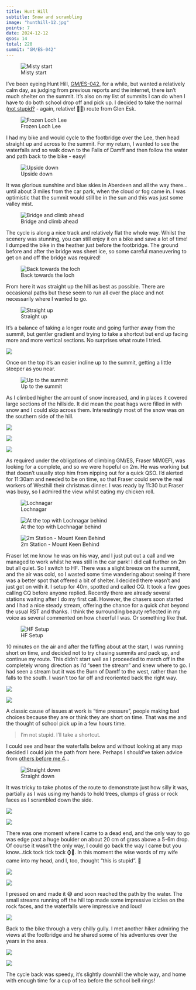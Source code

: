 ```yaml
---
title: Hunt Hill
subtitle: Snow and scrambling
image: "hunthill-12.jpg"
points: 7
date: 2024-12-12
qsos: 14
total: 220
summit: "GM/ES-042"
---
```


![Misty start](hunthill-26.jpg)

I’ve been eyeing Hunt Hill, [GM/ES-042](https://sotl.as/summits/GM/ES-042), for a while, but wanted a relatively calm day, as judging from previous reports and the internet, there isn’t much shelter on the summit. It’s also on my list of summits I can do when I have to do both school drop off and pick up. I decided to take the normal ([not stupid?](https://reflector.sota.org.uk/t/the-thrill-of-the-hunt/30925) - again, relative! 🧑‍🔬) route from Glen Esk.

![Frozen Loch Lee](hunthill-25.jpg)

I had my bike and would cycle to the footbridge over the Lee, then head straight up and across to the summit. For my return, I wanted to see the waterfalls and so walk down to the Falls of Damff and then follow the water and path back to the bike - easy!

![Upside down](hunthill-24.jpg)

It was glorious sunshine and blue skies in Aberdeen and all the way there…until about 3 miles from the car park, when the cloud or fog came in. I was optimistic that the summit would still be in the sun and this was just some valley mist.

![Bridge and climb ahead](hunthill-22.jpg)

The cycle is along a nice track and relatively flat the whole way. Whilst the scenery was stunning, you can still enjoy it on a bike and save a lot of time! I dumped the bike in the heather just before the footbridge. The ground before and after the bridge was sheet ice, so some careful maneuvering to get on and off the bridge was required!

![Back towards the loch](hunthill-23.jpg)

From here it was straight up the hill as best as possible. There are occasional paths but these seem to run all over the place and not necessarily where I wanted to go.

![Straight up](hunthill-20.jpg)

It’s a balance of taking a longer route and going further away from the summit, but gentler gradient and trying to take a shortcut but end up facing more and more vertical sections. No surprises what route I tried.

![](hunthill-19.jpg)

Once on the top it’s an easier incline up to the summit, getting a little steeper as you near.

![Up to the summit](hunthill-18.jpg)

As I climbed higher the amount of snow increased, and in places it covered large sections of the hillside. It did mean the peat hags were filled in with snow and I could skip across them. Interestingly most of the snow was on the southern side of the hill.

![](hunthill-17.jpg)

![](hunthill-16.jpg)

![](hunthill-15.jpg)

As required under the obligations of climbing GM/ES, Fraser MM0EFI, was looking for a complete, and so we were hopeful on 2m. He was working but that doesn’t usually stop him from nipping out for a quick QSO. I’d alerted for 11:30am and needed to be on time, so that Fraser could serve the real workers of Westhill their christmas dinner. I was ready by 11:30 but Fraser was busy, so I admired the view whilst eating my chicken roll.

![Lochnagar](hunthill-13.jpg)

![At the top with Lochnagar behind](hunthill-14.jpg)

![2m Station - Mount Keen Behind](hunthill-12.jpg)

Fraser let me know he was on his way, and I just put out a call and we managed to work whilst he was still in the car park! I did call further on 2m but all quiet. So I switch to HF. There was a slight breeze on the summit, and the air was cold, so I wasted some time wandering about seeing if there was a better spot that offered a bit of shelter. I decided there wasn’t and just got on with it. I setup for 40m, spotted and called CQ. It took a few goes calling CQ before anyone replied. Recently there are already several stations waiting after I do my first call. However, the chasers soon started and I had a nice steady stream, offering the chance for a quick chat beyond the usual RST and thanks. I think the surrounding beauty reflected in my voice as several commented on how cheerful I was. Or something like that.

![HF Setup](hunthill-10.jpg)

10 minutes on the air and after the faffing about at the start, I was running short on time, and decided not to try chasing summits and pack up, and continue my route. This didn’t start well as I proceeded to march off in the completely wrong direction as I’d “seen the stream” and knew where to go. I had seen a stream but it was the Burn of Damff to the west, rather than the falls to the south. I wasn’t too far off and reoriented back the right way.

![](hunthill-11.jpg)

![](hunthill-9.jpg)

A classic cause of issues at work is “time pressure”, people making bad choices because they are or think they are short on time. That was me and the thought of school pick up in a few hours time.

> I’m not stupid. I’ll take a shortcut.

I could see and hear the waterfalls below and without looking at any map decided I could join the path from here. Perhaps I should’ve taken advice from [others before me 4](https://reflector.sota.org.uk/t/gm-es-042-hunt-hill-12th-september-2018/18687)…

![Straight down](hunthill-8.jpg)

It was tricky to take photos of the route to demonstrate just how silly it was, partially as I was using my hands to hold trees, clumps of grass or rock faces as I scrambled down the side.

![](hunthill-7.jpg)

![](hunthill-5.jpg)

There was one moment where I came to a dead end, and the only way to go was edge past a huge boulder on about 20 cm of grass above a 5-6m drop. Of course it wasn’t the only way, I could go back the way I came but you know…tick tock tick tock ⌚👀. In this moment the wise words of my wife came into my head, and I, too, thought “this is stupid”. 🤦

![](hunthill-4.jpg)

![](hunthill-6.jpg)

I pressed on and made it 😅 and soon reached the path by the water. The small streams running off the hill top made some impressive icicles on the rock faces, and the waterfalls were impressive and loud!

![](hunthill-3.jpg)

Back to the bike through a very chilly gully. I met another hiker admiring the views at the footbridge and he shared some of his adventures over the years in the area.

![](hunthill-2.jpg)

![](hunthill-1.jpg)

The cycle back was speedy, it’s slightly downhill the whole way, and home with enough time for a cup of tea before the school bell rings!
